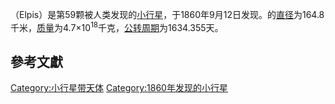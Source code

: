 {{Infobox Planet | discovery=yes | physical_characteristics = yes | bgcolour=#FFFFC0 |
 name=59 Elpis
 | discoverer=[[Jean_Chacornac|Jean Chacornac]]
 | discovered=[[September_12|September 12]], 1860
 | alt_names= 
 | mp_category=[[Main_belt|Main belt]]
 | epoch=[[December_31|December 31]], 2006 ([[Julian_day|JD]] 2454100.5)
 | semimajor=406.216 [[Giga|G]][[metre|m]] (2.715 [[天文单位|AU]])
 | perihelion=358.808 Gm (2.398 AU)
 | aphelion=453.624 Gm (3.032 AU)
 | eccentricity=0.117
 | period=1634.355 [[day|d]] (4.47 [[Julian_year_(astronomy)|a]])
 | inclination=8.631[[degree_(angle)|°]]
 | asc_node=170.209°
 | arg_peri=210.901°
 | mean_anomaly=246.848°
 | avg_speed=18.01 km/[[second|s]]
 | dimensions=164.8 km
 | mass=4.7{{e|18}} [[kilogram|kg]]
 | density=? g/[[cubic_centimetre|cm³]]
 | surface_grav=0.0461 m/s²
 | escape_velocity=0.0871 km/s
 | rotation=? d
 | spectral_type=[[C-type_asteroid|C]]
 | abs_magnitude=7.93
 | albedo=0.044 <ref>{{cite web |url=http://www.psi.edu/pds/resource/albedo.html |title=存档副本 |accessdate=2007-02-18 |deadurl=yes |archiveurl=https://web.archive.org/web/20070125055650/http://www.psi.edu/pds/resource/albedo.html |archivedate=2007-01-25 }}</ref>
 | single_temperature=~169 [[kelvin|K]]}}
'''{{BASEPAGENAME}}'''（Elpis）是第59颗被人类发现的[[小行星|小行星]]，于1860年9月12日发现。{{BASEPAGENAME}}的[[直径|直径]]为164.8千米，[[质量|质量]]为4.7×10<sup>18</sup>千克，[[公转周期|公转周期]]为1634.355天。

== 參考文獻 ==

{{reflist}}
{{beltasteroid-stub}}

[[Category:小行星带天体|Category:小行星带天体]]
[[Category:1860年发现的小行星|Category:1860年发现的小行星]]
